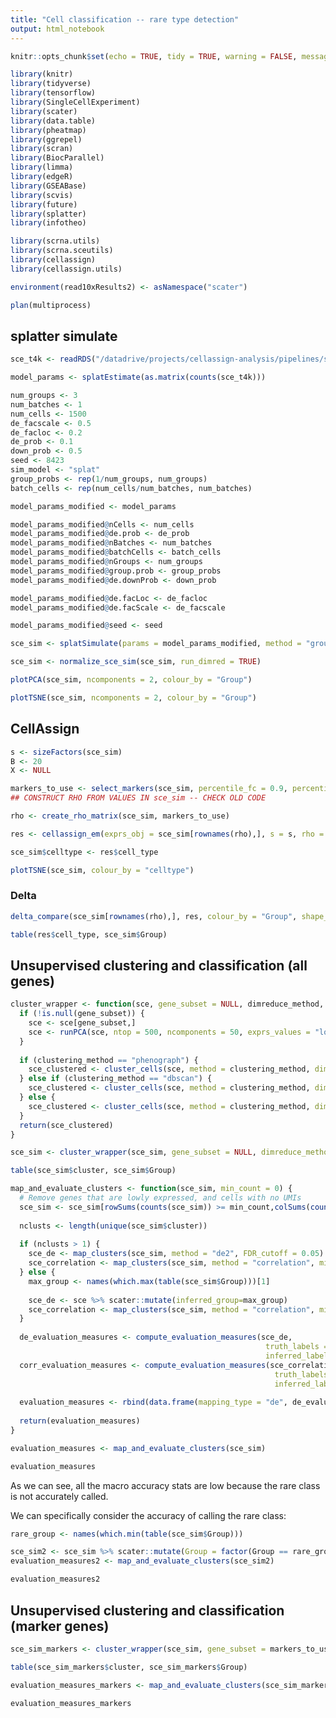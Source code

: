 ```yaml
---
title: "Cell classification -- rare type detection"
output: html_notebook
---
```


```r
knitr::opts_chunk$set(echo = TRUE, tidy = TRUE, warning = FALSE, message = FALSE, cache = TRUE, cache.lazy = FALSE, fig.width = 8, fig.height = 4.5)
```

```r
library(knitr)
library(tidyverse)
library(tensorflow)
library(SingleCellExperiment)
library(scater)
library(data.table)
library(pheatmap)
library(ggrepel)
library(scran)
library(BiocParallel)
library(limma)
library(edgeR)
library(GSEABase)
library(scvis)
library(future)
library(splatter)
library(infotheo)

library(scrna.utils)
library(scrna.sceutils)
library(cellassign)
library(cellassign.utils)

environment(read10xResults2) <- asNamespace("scater")

plan(multiprocess)
```

## splatter simulate

```r
sce_t4k <- readRDS("/datadrive/projects/cellassign-analysis/pipelines/simulate-toil/test/sce_t4k.rds")
```

```r
model_params <- splatEstimate(as.matrix(counts(sce_t4k)))
```

```r
num_groups <- 3
num_batches <- 1
num_cells <- 1500
de_facscale <- 0.5
de_facloc <- 0.2
de_prob <- 0.1
down_prob <- 0.5
seed <- 8423
sim_model <- "splat"
group_probs <- rep(1/num_groups, num_groups)
batch_cells <- rep(num_cells/num_batches, num_batches)

model_params_modified <- model_params

model_params_modified@nCells <- num_cells
model_params_modified@de.prob <- de_prob
model_params_modified@nBatches <- num_batches
model_params_modified@batchCells <- batch_cells
model_params_modified@nGroups <- num_groups
model_params_modified@group.prob <- group_probs
model_params_modified@de.downProb <- down_prob

model_params_modified@de.facLoc <- de_facloc
model_params_modified@de.facScale <- de_facscale

model_params_modified@seed <- seed
```

```r
sce_sim <- splatSimulate(params = model_params_modified, method = "groups", verbose = TRUE)
```


```r
sce_sim <- normalize_sce_sim(sce_sim, run_dimred = TRUE)
```

```r
plotPCA(sce_sim, ncomponents = 2, colour_by = "Group")
```

```r
plotTSNE(sce_sim, ncomponents = 2, colour_by = "Group")
```

## CellAssign

```r
s <- sizeFactors(sce_sim)
B <- 20
X <- NULL

markers_to_use <- select_markers(sce_sim, percentile_fc = 0.9, percentile_meanexpr = 0.8, frac_genes = 1)
## CONSTRUCT RHO FROM VALUES IN sce_sim -- CHECK OLD CODE

rho <- create_rho_matrix(sce_sim, markers_to_use)
```

```r
res <- cellassign_em(exprs_obj = sce_sim[rownames(rho),], s = s, rho = rho, X = X, B = B, use_priors = FALSE, prior_type = "shrinkage", delta_variance_prior = FALSE, verbose = FALSE, em_convergence_thres = 1e-5, min_delta = 0)
```

```r
sce_sim$celltype <- res$cell_type

plotTSNE(sce_sim, colour_by = "celltype")
```

### Delta

```r
delta_compare(sce_sim[rownames(rho),], res, colour_by = "Group", shape_by = "high_expr")
```

```r
table(res$cell_type, sce_sim$Group)
```


## Unsupervised clustering and classification (all genes)

```r
cluster_wrapper <- function(sce, gene_subset = NULL, dimreduce_method, clustering_method) {
  if (!is.null(gene_subset)) {
    sce <- sce[gene_subset,]
    sce <- runPCA(sce, ntop = 500, ncomponents = 50, exprs_values = "logcounts")
  }
  
  if (clustering_method == "phenograph") {
    sce_clustered <- cluster_cells(sce, method = clustering_method, dimreduce_type = dimreduce_method, conda_env = "r-tensorflow", phenograph_module = "scrnatools.methods.clustering.phenograph_analysis")
  } else if (clustering_method == "dbscan") {
    sce_clustered <- cluster_cells(sce, method = clustering_method, dimreduce_type = dimreduce_method, dbscan_epsilon = 0.5, dbscan_minPoints = 5)
  } else {
    sce_clustered <- cluster_cells(sce, method = clustering_method, dimreduce_type = dimreduce_method)
  }
  return(sce_clustered)
}
```

```r
sce_sim <- cluster_wrapper(sce_sim, gene_subset = NULL, dimreduce_method = "PCA", clustering_method = "phenograph")
```

```r
table(sce_sim$cluster, sce_sim$Group)
```

```r
map_and_evaluate_clusters <- function(sce_sim, min_count = 0) {
  # Remove genes that are lowly expressed, and cells with no UMIs
  sce_sim <- sce_sim[rowSums(counts(sce_sim)) >= min_count,colSums(counts(sce_sim)) > 0]
  
  nclusts <- length(unique(sce_sim$cluster))
  
  if (nclusts > 1) {
    sce_de <- map_clusters(sce_sim, method = "de2", FDR_cutoff = 0.05)
    sce_correlation <- map_clusters(sce_sim, method = "correlation", min_correlation = 0)
  } else {
    max_group <- names(which.max(table(sce_sim$Group)))[1]
    
    sce_de <- sce %>% scater::mutate(inferred_group=max_group)
    sce_correlation <- map_clusters(sce_sim, method = "correlation", min_correlation = 0)
  }
  
  de_evaluation_measures <- compute_evaluation_measures(sce_de, 
                                                         truth_labels = sce_de$Group,
                                                         inferred_labels = sce_de$inferred_group)
  corr_evaluation_measures <- compute_evaluation_measures(sce_correlation, 
                                                           truth_labels = sce_correlation$Group,
                                                           inferred_labels = sce_correlation$inferred_group)
  
  evaluation_measures <- rbind(data.frame(mapping_type = "de", de_evaluation_measures, stringsAsFactors = FALSE), data.frame(mapping_type = "correlation", corr_evaluation_measures, stringsAsFactors = FALSE))
  
  return(evaluation_measures)
}
```

```r
evaluation_measures <- map_and_evaluate_clusters(sce_sim)

evaluation_measures
```

As we can see, all the macro accuracy stats are low because the rare class is not accurately called. 

We can specifically consider the accuracy of calling the rare class:

```r
rare_group <- names(which.min(table(sce_sim$Group)))

sce_sim2 <- sce_sim %>% scater::mutate(Group = factor(Group == rare_group))
evaluation_measures2 <- map_and_evaluate_clusters(sce_sim2)

evaluation_measures2
```

## Unsupervised clustering and classification (marker genes)

```r
sce_sim_markers <- cluster_wrapper(sce_sim, gene_subset = markers_to_use, dimreduce_method = "PCA", clustering_method = "phenograph")
```

```r
table(sce_sim_markers$cluster, sce_sim_markers$Group)
```

```r
evaluation_measures_markers <- map_and_evaluate_clusters(sce_sim_markers, min_count = 1)

evaluation_measures_markers
```



